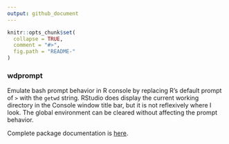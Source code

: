 ```yaml
---
output: github_document
---
```


```r
knitr::opts_chunk$set(
  collapse = TRUE,
  comment = "#>",
  fig.path = "README-"
)
```
### wdprompt
Emulate bash prompt behavior in R console by replacing R's default prompt of `>` with the `getwd` string. RStudio does display the current working directory in the Console window title bar, but it is not reflexively where I look. The global environment can be cleared without affecting the prompt behavior.  

Complete package documentation is [here](http://blog.frame38.com/wdprompt/reference/wdprompt-package.html).
